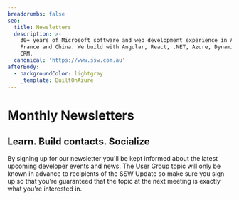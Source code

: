 ```yaml
---
breadcrumbs: false
seo:
  title: Newsletters
  description: >-
    30+ years of Microsoft software and web development experience in Australia,
    France and China. We build with Angular, React, .NET, Azure, Dynamics 365
    CRM.
  canonical: 'https://www.ssw.com.au'
afterBody:
  - backgroundColor: lightgray
    _template: BuiltOnAzure
---
```


# Monthly Newsletters

## Learn. Build contacts. Socialize

By signing up for our newsletter you'll be kept informed about the latest upcoming developer events and news. The User Group topic will only be known in advance to recipients of the SSW Update so make sure you sign up so that you're guaranteed that the topic at the next meeting is exactly what you're interested in.

<Citation article="&#x22;I get LOTS of newsletters. I like yours best. It is clean, presented well and works! Thx.&#x22;" author="EILEEN CRAIN - MARKETING MANAGER, MICROSOFT" />

<SubNewsLettersButton headerText="Subscribe to the <span class='font-bold text-sswRed'>SSW Newsletter</span>" subscribeButtonText="Sign Up" subscribeSubTitle="Stay tuned for SSW News & upcoming events." />

<NewslettersTable headerText="Past SSW Newsletters" />
